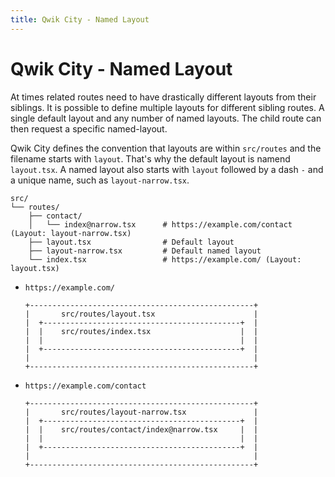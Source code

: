 ```yaml
---
title: Qwik City - Named Layout
---
```


# Qwik City - Named Layout

At times related routes need to have drastically different layouts from their siblings. It is possible to define multiple layouts for different sibling routes. A single default layout and any number of named layouts. The child route can then request a specific named-layout.

Qwik City defines the convention that layouts are within `src/routes` and the filename starts with `layout`. That's why the default layout is namend `layout.tsx`. A named layout also starts with `layout` followed by a dash `-` and a unique name, such as `layout-narrow.tsx`.

```
src/
└── routes/
    ├── contact/
    │   └── index@narrow.tsx      # https://example.com/contact (Layout: layout-narrow.tsx)
    ├── layout.tsx                # Default layout
    ├── layout-narrow.tsx         # Default named layout
    └── index.tsx                 # https://example.com/ (Layout: layout.tsx)
```

- `https://example.com/`
  ```
  +--------------------------------------------------+
  |       src/routes/layout.tsx                      |
  |  +--------------------------------------------+  |
  |  |    src/routes/index.tsx                    |  |
  |  |                                            |  |
  |  +--------------------------------------------+  |
  |                                                  |
  +--------------------------------------------------+
  ```
- `https://example.com/contact`
  ```
  +--------------------------------------------------+
  |       src/routes/layout-narrow.tsx               |
  |  +--------------------------------------------+  |
  |  |    src/routes/contact/index@narrow.tsx     |  |
  |  |                                            |  |
  |  +--------------------------------------------+  |
  |                                                  |
  +--------------------------------------------------+
  ```
